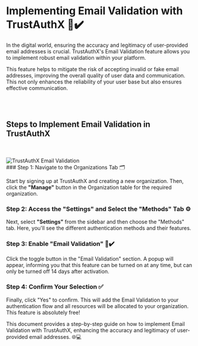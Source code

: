 
# Implementing Email Validation with TrustAuthX 📧✔️

In the digital world, ensuring the accuracy and legitimacy of user-provided email addresses is crucial. TrustAuthX's Email Validation feature allows you to implement robust email validation within your platform.

This feature helps to mitigate the risk of accepting invalid or fake email addresses, improving the overall quality of user data and communication. This not only enhances the reliability of your user base but also ensures effective communication.

<br/>
<br/>

## Steps to Implement Email Validation in TrustAuthX
<br/>
<br/>
<Image src="/email-validation.gif" alt="TrustAuthX Email Validation" width={1000} height={1000} />

<Steps>

<br/>
### Step 1: Navigate to the Organizations Tab 🗂️

Start by signing up at TrustAuthX and creating a new organization. Then, click the **"Manage"** button in the Organization table for the required organization.

### Step 2: Access the "Settings" and Select the "Methods" Tab ⚙️

Next, select **"Settings"** from the sidebar and then choose the "Methods" tab. Here, you'll see the different authentication methods and their features.

### Step 3: Enable "Email Validation" 📧✔️

Click the toggle button in the "Email Validation" section. A popup will appear, informing you that this feature can be turned on at any time, but can only be turned off 14 days after activation.

### Step 4: Confirm Your Selection ✅

Finally, click "Yes" to confirm. This will add the Email Validation to your authentication flow and all resources will be allocated to your organization. This feature is absolutely free!

</Steps>

This document provides a step-by-step guide on how to implement Email Validation with TrustAuthX, enhancing the accuracy and legitimacy of user-provided email addresses. 🌐💻